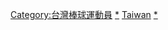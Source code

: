 [[Category:台灣棒球運動員|Category:台灣棒球運動員]]
[[Category:台灣旅外運動員|*]]
[[Category:各國旅外棒球運動員|Taiwan]]
[[Category:台灣旅外棒球人物|*]]